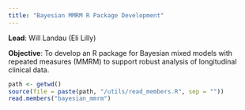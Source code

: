 ```yaml
---
title: "Bayesian MMRM R Package Development"
---
```


**Lead**: Will Landau (Eli Lilly)

**Objective**: To develop an R package for Bayesian mixed models with repeated measures (MMRM) to support robust analysis of longitudinal clinical data.

```r
path <- getwd()
source(file = paste(path, "/utils/read_members.R", sep = ""))
read.members("bayesian_mmrm")
```
